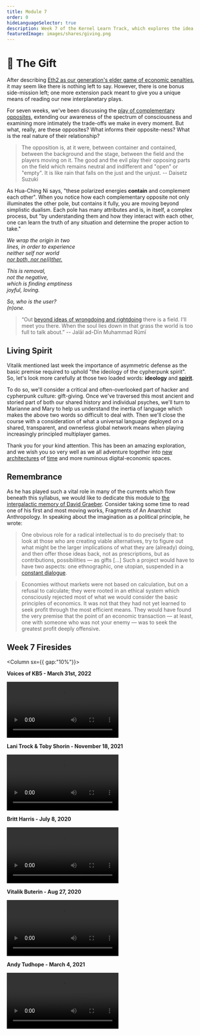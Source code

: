 ```yaml
---
title: Module 7
order: 0
hideLanguageSelector: true
description: Week 7 of the Kernel Learn Track, which explores the idea of gift-giving and its relationship to interplanetary-scale principled games played in languages which approach the perfect.
featuredImage: images/shares/giving.png
---
```


# 🎁 The Gift

After describing [Eth2 as our generation's elder game of economic penalties](/learn/module-6/serenity/#how-does-this-fit-into-kernel), 
it may seem like there is nothing left to say. However, there is one bonus side-mission left; 
one more extension pack meant to give you a unique means of reading our new interplanetary plays.

For seven weeks, we've been discussing the [play of complementary opposites](/learn/module-0/play-of-pattern), 
extending our awareness of the spectrum of consciousness and examining more intimately the 
trade-offs we make in every moment. But what, really, are these opposites? What informs their 
opposite-ness? What is the real nature of their relationship?

> The opposition is, at it were, between container and contained, between the background and the stage, between the field and the players moving on it. The good and the evil play their opposing parts on the field which remains neutral and indifferent and "open" or "empty". It is like rain that falls on the just and the unjust. -- Daisetz Suzuki

As Hua-Ching Ni says, "these polarized energies **contain** and complement each other". When you notice how each complementary opposite not only illuminates the other pole, but contains it fully, you are moving beyond simplistic dualism. Each pole has many attributes and is, in itself, a complex process, but "by understanding them and how they interact with each other, one can learn the truth of any situation and determine the proper action to take."

<InfoBlock>

_We wrap the origin in two_  
_lines, in order to experience_  
_neither self nor world_  
[_nor both, nor ne(i)ther._](/guiding/guides/relating-kernel/#the-logic-lyrical)  
  
_This is removal,_  
_not the negative,_  
_which is finding emptiness_  
_joyful, loving._  
  
_So, who is the user?_  
_(n)one._  

</InfoBlock>

> “Out [beyond ideas of wrongdoing and rightdoing](https://www.youtube.com/watch?v=-66_0MuykH4&t=2542s) there is a field. I'll meet you there. When the soul lies down in that grass the world is too full to talk about.” -- Jalāl ad-Dīn Muhammad Rūmī

## Living Spirit

Vitalik mentioned last week the importance of asymmetric defense as the basic premise required to uphold "the ideology of the cypherpunk spirit". So, let's look more carefully at those two loaded words: **ideology** and [**spirit**](https://www.youtube.com/watch?v=fInPXzx48jE).

To do so, we'll consider a critical and often-overlooked part of hacker and cypherpunk culture: 
gift-giving. Once we've traversed this most ancient and storied part of both our shared history 
and individual psyches, we'll turn to Marianne and Mary to help us understand the inertia of 
language which makes the above two words so difficult to deal with. Then we'll close the course 
with a consideration of what a universal language deployed on a shared, transparent, and 
ownerless global network means when playing increasingly principled multiplayer games.

Thank you for your kind attention. This has been an amazing exploration, and we wish you so 
very well as we all adventure together into [new architectures](/learn/module-4/the-garden/#shared-realities) 
of [time](/learn/module-3/time/) and more numinous digital-economic spaces. 

## Remembrance

As he has played such a vital role in many of the currents which flow beneath this syllabus, 
we would like to dedicate this module to [the intergalactic memory of David Graeber](/conversation/hospitality/). Consider taking some time to read one of his first and most moving works, <Link to="https://abahlali.org/files/Graeber.pdf">Fragments of An Anarchist Anthropology</Link>. In speaking about the imagination as a political principle, he wrote:

> One obvious role for a radical intellectual is to do precisely that: to look at those who are creating viable alternatives, try to figure out what might be the larger implications of what they are (already) doing, and then offer those ideas back, not as prescriptions, but as contributions, possibilities — as gifts [...] Such a project would have to have two aspects: one ethnographic, one utopian, suspended in a [constant dialogue](/learn/module-0/conversation/#old-gifts-anew).

> Economies without markets were not based on calculation, but on a refusal to calculate; they were rooted in an ethical system which consciously rejected most of what we would consider the basic principles of economics. It was not that they had not yet learned to seek profit through the most efficient means. They would have found the very premise that the point of an economic transaction — at least, one with someone who was not your enemy — was to seek the <Link to="https://www.brainpickings.org/2014/07/07/buddhist-economics-schumacher/">greatest profit deeply offensive</Link>. 

## Week 7 Firesides

<Column sx={{ gap:"10%"}}>

<Box>

**Voices of KB5 - March 31st, 2022**

<Video src="https://www.youtube-nocookie.com/embed/OJ0FqnQ8VZw?start=172" />

</Box>

<Box>

**Lani Trock & Toby Shorin - November 18, 2021**

<Video src="https://www.youtube-nocookie.com/embed/Bhda03-YOjk?start=268" />

</Box>

<Box>

**Britt Harris - July 8, 2020**

<Video src="https://www.youtube-nocookie.com/embed/wVDD2RWlr-8" />

</Box>

<Box>

**Vitalik Buterin - Aug 27, 2020**

<Video src="https://www.youtube-nocookie.com/embed/6u1xZqOe5pE?start=276" />

</Box>

<Box>

**Andy Tudhope - March 4, 2021**

<Video src="https://www.youtube-nocookie.com/embed/XHCv7e4NRAM?start=220" />

</Box>

</Column>